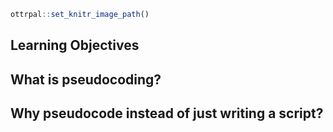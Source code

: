 ```r
ottrpal::set_knitr_image_path()
```

## Learning Objectives

## What is pseudocoding?

## Why pseudocode instead of just writing a script?